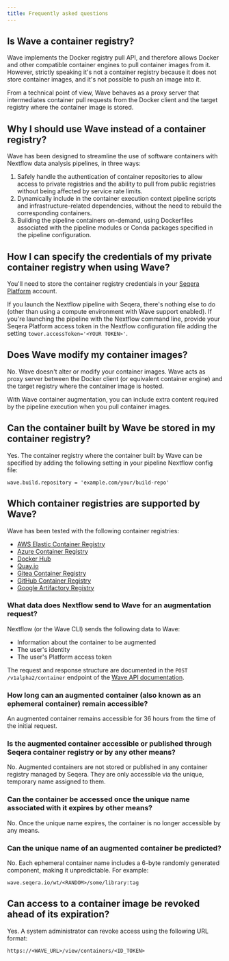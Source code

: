```yaml
---
title: Frequently asked questions
---
```


## Is Wave a container registry?

Wave implements the Docker registry pull API, and therefore allows Docker and other compatible container engines to pull container images from it. However, strictly speaking it's not a container registry because it does not store container images, and it's not possible to push an image into it.

From a technical point of view, Wave behaves as a proxy server that intermediates container pull requests from the Docker client and the target registry where the container image is stored.

## Why I should use Wave instead of a container registry?

Wave has been designed to streamline the use of software containers with Nextflow data analysis pipelines, in three ways:

1. Safely handle the authentication of container repositories to allow access to private registries and the ability to pull from public registries without being affected by service rate limits.
2. Dynamically include in the container execution context pipeline scripts and infrastructure-related dependencies, without the need to rebuild the corresponding containers.
3. Building the pipeline containers on-demand, using Dockerfiles associated with the pipeline modules or Conda packages specified in the pipeline configuration.

## How I can specify the credentials of my private container registry when using Wave?

You'll need to store the container registry credentials in your [Seqera Platform](https://tower.nf/) account.

If you launch the Nextflow pipeline with Seqera, there's nothing else to do (other than using a compute environment with Wave support enabled).
If you're launching the pipeline with the Nextflow command line, provide your Seqera Platform access token in the Nextflow configuration file adding the setting `tower.accessToken='<YOUR TOKEN>'`.

## Does Wave modify my container images?

No. Wave doesn't alter or modify your container images. Wave acts as proxy server between the Docker client (or equivalent container engine) and the target registry where the container image is hosted.

With Wave container augmentation, you can include extra content required by the pipeline execution when you pull container images.

## Can the container built by Wave be stored in my container registry?

Yes. The container registry where the container built by Wave can be specified by adding the following setting in your pipeline Nextflow config file:

```
wave.build.repository = 'example.com/your/build-repo'
```

## Which container registries are supported by Wave?

Wave has been tested with the following container registries:

- [AWS Elastic Container Registry](https://aws.amazon.com/ecr/)
- [Azure Container Registry](https://azure.microsoft.com/en-us/products/container-registry)
- [Docker Hub](https://hub.docker.com/)
- [Quay.io](https://quay.io/)
- [Gitea Container Registry](https://docs.gitea.io/en-us/packages/container/)
- [GitHub Container Registry](https://github.blog/2020-09-01-introducing-github-container-registry/)
- [Google Artifactory Registry](https://cloud.google.com/artifact-registry)

### What data does Nextflow send to Wave for an augmentation request?

Nextflow (or the Wave CLI) sends the following data to Wave:

- Information about the container to be augmented
- The user's identity
- The user's Platform access token

The request and response structure are documented in the `POST /v1alpha2/container` endpoint of the [Wave API documentation](https://wave.seqera.io/openapi/).

### How long can an augmented container (also known as an ephemeral container) remain accessible?

An augmented container remains accessible for 36 hours from the time of the initial request.

### Is the augmented container accessible or published through Seqera container registry or by any other means?

No. Augmented containers are not stored or published in any container registry managed by Seqera. They are only accessible via the unique, temporary name assigned to them. 

### Can the container be accessed once the unique name associated with it expires by other means?

No. Once the unique name expires, the container is no longer accessible by any means.

### Can the unique name of an augmented container be predicted? 

No. Each ephemeral container name includes a 6-byte randomly generated component, making it unpredictable. For example:

```
wave.seqera.io/wt/<RANDOM>/some/library:tag
```

## Can access to a container image be revoked ahead of its expiration?

Yes. A system administrator can revoke access using the following URL format: 

```
https://<WAVE_URL>/view/containers/<ID_TOKEN> 
```

